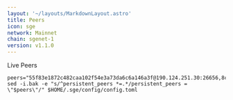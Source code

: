 ```yaml
---
layout: '~/layouts/MarkdownLayout.astro'
title: Peers
icon: sge
network: Mainnet
chain: sgenet-1
version: v1.1.0
---
```


Live Peers 

```
peers="55f83e1872c482caa102f54e3a73da6c6a146a3f@190.124.251.30:26656,8cb8fecf6470ceaba3f2e7b7c3442b19bd692dea@34.168.149.213:26656,be9721fb11f2ace5b59d26710b4a0d5467ddc8c9@136.243.67.44:17756,d09a5df7a13c758928ab1de0dc7342cab2e7b686@74.50.74.98:36656,401a4986e78fe74dd7ead9363463ba4c704d8759@38.146.3.183:17756,6aa15d14b1e7dadb1923e5701b22c6e370612c29@136.243.67.189:17756,033d3698baf8488429cf2af86ce7d7ad81780a39@[2001:bc8:702:1841::226]:26656,6e0bfbf0c69e60158b310783d129141f88a3c228@5.181.190.81:26656,af9d9bd15ca597eb77dab73c56b0ae51bafcbb28@142.132.202.86:16656,88f341a9670494c3d529934dc578eec1b00f4aa1@141.94.168.85:26656,a44284e563c31676f1c06ff08315d9642e0a6f59@103.230.87.171:26656,17da9d2fea9d6d431d390c3b9575547d8881da2b@185.16.39.190:11156"
sed -i.bak -e "s/^persistent_peers *=.*/persistent_peers = \"$peers\"/" $HOME/.sge/config/config.toml
```
